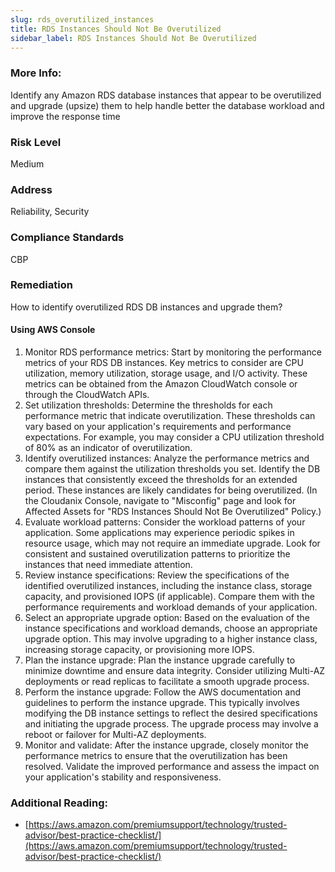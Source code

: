 ```yaml
---
slug: rds_overutilized_instances
title: RDS Instances Should Not Be Overutilized
sidebar_label: RDS Instances Should Not Be Overutilized
---
```


### More Info:

Identify any Amazon RDS database instances that appear to be overutilized and upgrade (upsize) them to help handle better the database workload and improve the response time

### Risk Level

Medium

### Address

Reliability, Security

### Compliance Standards

CBP

### Remediation

How to identify overutilized RDS DB instances and upgrade them?

#### Using AWS Console

1. Monitor RDS performance metrics: Start by monitoring the performance metrics of your RDS DB instances. Key metrics to consider are CPU utilization, memory utilization, storage usage, and I/O activity. These metrics can be obtained from the Amazon CloudWatch console or through the CloudWatch APIs.
2. Set utilization thresholds: Determine the thresholds for each performance metric that indicate overutilization. These thresholds can vary based on your application's requirements and performance expectations. For example, you may consider a CPU utilization threshold of 80% as an indicator of overutilization.
3. Identify overutilized instances: Analyze the performance metrics and compare them against the utilization thresholds you set. Identify the DB instances that consistently exceed the thresholds for an extended period. These instances are likely candidates for being overutilized.
    (In the Cloudanix Console, navigate to "Misconfig" page and look for Affected Assets for "RDS Instances Should Not Be Overutilized" Policy.)
4. Evaluate workload patterns: Consider the workload patterns of your application. Some applications may experience periodic spikes in resource usage, which may not require an immediate upgrade. Look for consistent and sustained overutilization patterns to prioritize the instances that need immediate attention.
5. Review instance specifications: Review the specifications of the identified overutilized instances, including the instance class, storage capacity, and provisioned IOPS (if applicable). Compare them with the performance requirements and workload demands of your application.
6. Select an appropriate upgrade option: Based on the evaluation of the instance specifications and workload demands, choose an appropriate upgrade option. This may involve upgrading to a higher instance class, increasing storage capacity, or provisioning more IOPS.
7. Plan the instance upgrade: Plan the instance upgrade carefully to minimize downtime and ensure data integrity. Consider utilizing Multi-AZ deployments or read replicas to facilitate a smooth upgrade process.
8. Perform the instance upgrade: Follow the AWS documentation and guidelines to perform the instance upgrade. This typically involves modifying the DB instance settings to reflect the desired specifications and initiating the upgrade process. The upgrade process may involve a reboot or failover for Multi-AZ deployments.
9. Monitor and validate: After the instance upgrade, closely monitor the performance metrics to ensure that the overutilization has been resolved. Validate the improved performance and assess the impact on your application's stability and responsiveness.

### Additional Reading:

- [https://aws.amazon.com/premiumsupport/technology/trusted-advisor/best-practice-checklist/](https://aws.amazon.com/premiumsupport/technology/trusted-advisor/best-practice-checklist/) 

